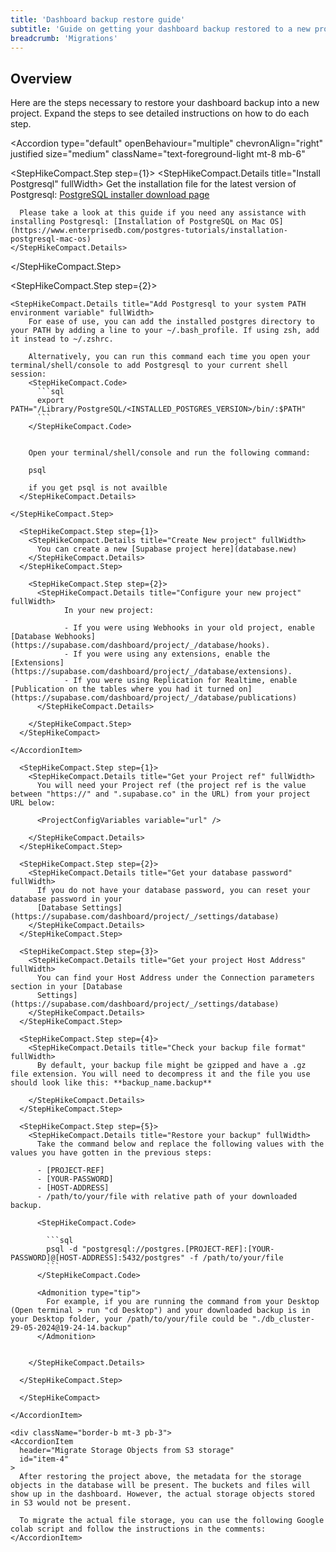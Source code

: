 ```yaml
---
title: 'Dashboard backup restore guide'
subtitle: 'Guide on getting your dashboard backup restored to a new project'
breadcrumb: 'Migrations'
---
```


## Overview

Here are the steps necessary to restore your dashboard backup into a new project. Expand the steps to see detailed instructions on how to do each step.

<Accordion
  type="default"
  openBehaviour="multiple"
  chevronAlign="right"
  justified
  size="medium"
  className="text-foreground-light mt-8 mb-6"
>
  <div className="border-b mt-3 pb-3">
    <AccordionItem
      header="Install Postgresql which includes psql"
      id="item-1"
    >
    <StepHikeCompact>

  <StepHikeCompact.Step step={1}>
    <StepHikeCompact.Details title="Install Postgresql" fullWidth>
      Get the installation file for the latest version of Postgresql: [PostgreSQL installer download page](https://www.enterprisedb.com/downloads/postgres-postgresql-downloads)

      Please take a look at this guide if you need any assistance with installing Postgresql: [Installation of PostgreSQL on Mac OS](https://www.enterprisedb.com/postgres-tutorials/installation-postgresql-mac-os)
    </StepHikeCompact.Details>

  </StepHikeCompact.Step>

  <StepHikeCompact.Step step={2}>

    <StepHikeCompact.Details title="Add Postgresql to your system PATH environment variable" fullWidth>
        For ease of use, you can add the installed postgres directory to your PATH by adding a line to your ~/.bash_profile. If using zsh, add it instead to ~/.zshrc.

        Alternatively, you can run this command each time you open your terminal/shell/console to add Postgresql to your current shell session:
        <StepHikeCompact.Code>
          ```sql
          export PATH="/Library/PostgreSQL/<INSTALLED_POSTGRES_VERSION>/bin/:$PATH"
          ```
        </StepHikeCompact.Code>


        Open your terminal/shell/console and run the following command:

        psql

        if you get psql is not availble
      </StepHikeCompact.Details>

    </StepHikeCompact.Step>

  </StepHikeCompact>
    </AccordionItem>

  </div>
  <div className="border-b mt-3 pb-3">
    <AccordionItem
      header="Create and configure a new Supabase project"
      id="item-2"
    >
      <StepHikeCompact>

      <StepHikeCompact.Step step={1}>
        <StepHikeCompact.Details title="Create New project" fullWidth>
          You can create a new [Supabase project here](database.new)
        </StepHikeCompact.Details>
      </StepHikeCompact.Step>

        <StepHikeCompact.Step step={2}>
          <StepHikeCompact.Details title="Configure your new project" fullWidth>
                In your new project:

                - If you were using Webhooks in your old project, enable [Database Webhooks](https://supabase.com/dashboard/project/_/database/hooks).
                - If you were using any extensions, enable the [Extensions](https://supabase.com/dashboard/project/_/database/extensions).
                - If you were using Replication for Realtime, enable [Publication on the tables where you had it turned on](https://supabase.com/dashboard/project/_/database/publications)
          </StepHikeCompact.Details>

        </StepHikeCompact.Step>
      </StepHikeCompact>

    </AccordionItem>

  </div>

  <div className="border-b mt-3 pb-3">
    <AccordionItem
      header="Restore your backup using psql"
      id="item-3"
    >
      <StepHikeCompact>

      <StepHikeCompact.Step step={1}>
        <StepHikeCompact.Details title="Get your Project ref" fullWidth>
          You will need your Project ref (the project ref is the value between "https://" and ".supabase.co" in the URL) from your project URL below:

          <ProjectConfigVariables variable="url" />

        </StepHikeCompact.Details>
      </StepHikeCompact.Step>

      <StepHikeCompact.Step step={2}>
        <StepHikeCompact.Details title="Get your database password" fullWidth>
          If you do not have your database password, you can reset your database password in your
          [Database Settings](https://supabase.com/dashboard/project/_/settings/database)
        </StepHikeCompact.Details>
      </StepHikeCompact.Step>

      <StepHikeCompact.Step step={3}>
        <StepHikeCompact.Details title="Get your project Host Address" fullWidth>
          You can find your Host Address under the Connection parameters section in your [Database
          Settings](https://supabase.com/dashboard/project/_/settings/database)
        </StepHikeCompact.Details>
      </StepHikeCompact.Step>

      <StepHikeCompact.Step step={4}>
        <StepHikeCompact.Details title="Check your backup file format" fullWidth>
          By default, your backup file might be gzipped and have a .gz file extension. You will need to decompress it and the file you use should look like this: **backup_name.backup**

        </StepHikeCompact.Details>
      </StepHikeCompact.Step>

      <StepHikeCompact.Step step={5}>
        <StepHikeCompact.Details title="Restore your backup" fullWidth>
          Take the command below and replace the following values with the values you have gotten in the previous steps:

          - [PROJECT-REF]
          - [YOUR-PASSWORD]
          - [HOST-ADDRESS]
          - /path/to/your/file with relative path of your downloaded backup.

          <StepHikeCompact.Code>

            ```sql
            psql -d "postgresql://postgres.[PROJECT-REF]:[YOUR-PASSWORD]@[HOST-ADDRESS]:5432/postgres" -f /path/to/your/file
            ```
          </StepHikeCompact.Code>

          <Admonition type="tip">
            For example, if you are running the command from your Desktop (Open terminal > run "cd Desktop") and your downloaded backup is in your Desktop folder, your /path/to/your/file could be "./db_cluster-29-05-2024@19-24-14.backup"
          </Admonition>


        </StepHikeCompact.Details>

      </StepHikeCompact.Step>

      </StepHikeCompact>

    </AccordionItem>

  </div>

    <div className="border-b mt-3 pb-3">
    <AccordionItem
      header="Migrate Storage Objects from S3 storage"
      id="item-4"
    >
      After restoring the project above, the metadata for the storage objects in the database will be present. The buckets and files will show up in the dashboard. However, the actual storage objects stored in S3 would not be present.

      To migrate the actual file storage, you can use the following Google colab script and follow the instructions in the comments:
    </AccordionItem>

  </div>
</Accordion>
